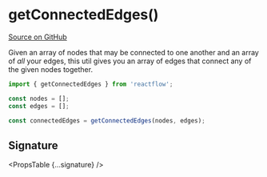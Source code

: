 
# getConnectedEdges()

[Source on GitHub](https://github.com/wbkd/react-flow/blob/bacaa99c73b347856f63c5d495f5a0829be1e431/packages/core/src/utils/graph.ts/#L267)

Given an array of nodes that may be connected to one another and an array of
_all_ your edges, this util gives you an array of edges that connect any of the
given nodes together.

```js
import { getConnectedEdges } from 'reactflow';

const nodes = [];
const edges = [];

const connectedEdges = getConnectedEdges(nodes, edges);
```

## Signature

<PropsTable {...signature} />
